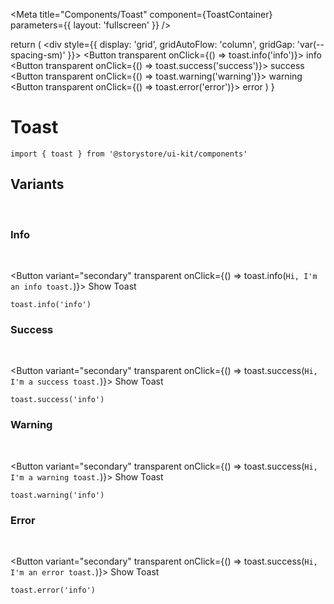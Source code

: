 
<Meta title="Components/Toast" component={ToastContainer} parameters={{ layout: 'fullscreen' }} />

  return (
    <div style={{ display: 'grid', gridAutoFlow: 'column', gridGap: 'var(--spacing-sm)' }}>
      <Button transparent onClick={() => toast.info('info')}>
        info
      </Button>
      <Button transparent onClick={() => toast.success('success')}>
        success
      </Button>
      <Button transparent onClick={() => toast.warning('warning')}>
        warning
      </Button>
      <Button transparent onClick={() => toast.error('error')}>
        error
      </Button>
    </div>
  )
}

# Toast

```
import { toast } from '@storystore/ui-kit/components'
```

## Variants

<br />

### Info

<br />

<Button variant="secondary" transparent onClick={() => toast.info(`Hi, I'm an info toast.`)}>
  Show Toast
</Button>

```
toast.info('info')
```

### Success

<br />

<Button variant="secondary" transparent onClick={() => toast.success(`Hi, I'm a success toast.`)}>
  Show Toast
</Button>

```
toast.success('info')
```

### Warning

<br />

<Button variant="secondary" transparent onClick={() => toast.success(`Hi, I'm a warning toast.`)}>
  Show Toast
</Button>

```
toast.warning('info')
```

### Error

<br />

<Button variant="secondary" transparent onClick={() => toast.success(`Hi, I'm an error toast.`)}>
  Show Toast
</Button>

```
toast.error('info')
```
